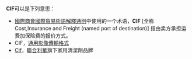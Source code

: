 '''CIF'''可以是下列意思：
* [[國際商會國際貿易術語解釋通則|國際商會國際貿易術語解釋通則]]中使用的一个术语，'''CIF''' [全称 Cost,Insurance and Freight (named port of destination)] 指由卖方承担运费加保险费的报价方式。
* CIF，[[通用影像傳輸格式|通用影像傳輸格式]]
*[[Cif|Cif]]，[[聯合利華|聯合利華]]旗下家用清潔劑品牌
{{disambig|cat=三字拉丁字母縮寫消歧義}}